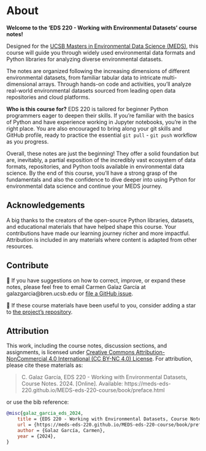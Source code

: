 # About

**Welcome to the 'EDS 220 - Working with Environmental Datasets' course notes!**

Designed for the [UCSB Masters in Environmental Data Science (MEDS)](https://bren.ucsb.edu/masters-programs/master-environmental-data-science), this course will guide you through widely used environmental data formats and Python libraries for analyzing diverse environmental datasets.

The notes are organized following the increasing dimensions of different environmental datasets, from familiar tabular data to intricate multi-dimensional arrays. Through hands-on code and activities, you'll analyze real-world environmental datasets sourced from leading open data repositories and cloud platforms.

**Who is this course for?** 
EDS 220 is tailored for beginner Python programmers eager to deepen their skills. If you’re familiar with the basics of Python and have experience working in Jupyter notebooks, you're in the right place. 
You are also encouraged to bring along your git skills and GitHub profile, ready to practice the essential `git pull` - `git push` workflow as you progress.

Overall, these notes are just the beginning!
They offer a solid foundation but are, inevitably, a partial exposition of the incredibly vast ecosystem of data formats, repositories, and Python tools available in environmental data science. 
By the end of this course, you'll have a strong grasp of the fundamentals and also the confidence to dive deeper into using Python for environmental data science and continue your MEDS journey.

## Acknowledgements
A big thanks to the creators of the open-source Python libraries, datasets, and educational materials that have helped shape this course. Your contributions have made our learning journey richer and more impactful. Attribution is included in any materials where content is adapted from other resources.

## Contribute
📝 If you have suggestions on how to correct, improve, or expand these notes, please feel free to email Carmen Galaz García at galazgarcia@bren.ucsb.edu or [file a GitHub issue](https://github.com/MEDS-eds-220/MEDS-eds-220-course/issues). 

🌟 If these course materials have been useful to you, consider adding a star to [the project's repository](https://github.com/MEDS-eds-220/MEDS-eds-220-course/).

## Attribution

This work, including the course notes, discussion sections, and assignments, is licensed under [Creative Commons Attribution-NonCommercial 4.0 International (CC BY-NC 4.0) License](https://creativecommons.org/licenses/by-nc/4.0/). For attribution, please cite these materials as:

> C. Galaz García, EDS 220 - Working with Environmental Datasets, Course Notes. 2024. [Online]. Available: https://meds-eds-220.github.io/MEDS-eds-220-course/book/preface.html

or use the bib reference:

```bib
@misc{galaz_garcia_eds_2024,
	title = {EDS 220 - Working with Environmental Datasets, Course Notes},
	url = {https://meds-eds-220.github.io/MEDS-eds-220-course/book/preface.html},
	author = {Galaz García, Carmen},
	year = {2024},
}
```
